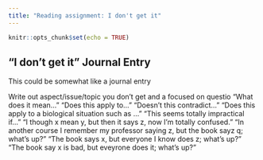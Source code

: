 ```yaml
---
title: "Reading assignment: I don't get it"
---
```


```r
knitr::opts_chunk$set(echo = TRUE)
```


## "I don't get it" Journal Entry

This could be somewhat like a journal entry

Write out aspect/issue/topic you don't get and a focused on questio
"What does it mean..."
"Does this apply to..."
"Doesn't this contradict..."
"Does this apply to a biological situation such as ..."
"This seems totally impractical if..."
"I though x mean y, but then it says z, now I'm totally confused."
"In another course I remember my professor saying z, but the book sayz q; what's up?"
"The book says x, but everyone I know does z; what's up?"
"The book say x is bad, but eveyrone does it; what's up?"
